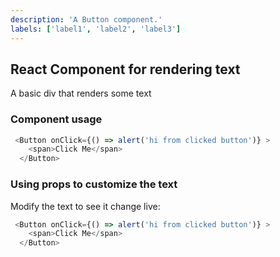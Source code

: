 ```yaml
---
description: 'A Button component.'
labels: ['label1', 'label2', 'label3']
---
```



## React Component for rendering text

A basic div that renders some text

### Component usage
```js
 <Button onClick={() => alert('hi from clicked button')} >
    <span>Click Me</span>
  </Button>
```

### Using props to customize the text

Modify the text to see it change live:
```js live
 <Button onClick={() => alert('hi from clicked button')} >
    <span>Click Me</span>
  </Button>
```
